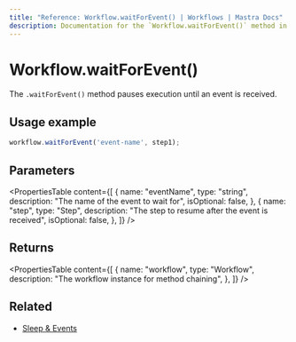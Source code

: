 ```yaml
---
title: "Reference: Workflow.waitForEvent() | Workflows | Mastra Docs"
description: Documentation for the `Workflow.waitForEvent()` method in workflows, which pauses execution until an event is received.
---
```


# Workflow.waitForEvent()

The `.waitForEvent()` method pauses execution until an event is received.

## Usage example

```typescript copy
workflow.waitForEvent('event-name', step1);
```

## Parameters

<PropertiesTable
  content={[
    {
      name: "eventName",
      type: "string",
      description: "The name of the event to wait for",
      isOptional: false,
    },
    {
      name: "step",
      type: "Step",
      description: "The step to resume after the event is received",
      isOptional: false,
    },
  ]}
/>

## Returns

<PropertiesTable
  content={[
    {
      name: "workflow",
      type: "Workflow",
      description: "The workflow instance for method chaining",
    },
  ]}
/>

## Related

- [Sleep & Events](../../../docs/workflows/pausing-execution.mdx)
